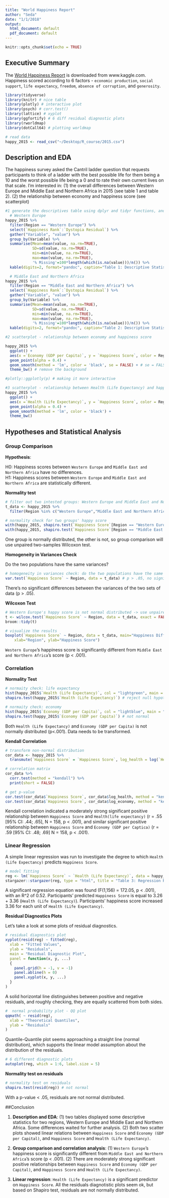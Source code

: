 ```yaml
---
title: "World Happiness Report"
author: "Seda"
date: "1/1/2018"
output:
  html_document: default
  pdf_document: default
---
```


```r
knitr::opts_chunk$set(echo = TRUE)
```

## Executive Summary  

The [World Happiness Report](https://www.kaggle.com/unsdsn/world-happiness) is downloaded from www.kaggle.com. Happiness scored according to 6 factors - `economic production`, `social support`, `life expectancy`, `freedom`, `absence of corruption`, and `generosity`. 

```r
library(tidyverse)
library(knitr) # nice table
library(plotly) # interactive plot
library(psych) # corr.test()
library(lattice) # xyplot
library(ggfortify) # 6 diff residual diagnostic plots
library(rworldmap)
library(dotCall64) # plotting worldmap

# read data
happy_2015 <- read_csv("~/Desktop/R_course/2015.csv")
```

## Description and EDA  

The happiness survey asked the Cantril ladder question that requests participants to think of a ladder with the best possible life for them being a 10 and the worst possible life being a 0 and to rate their own current lives on that scale. I'm interested in: (1) the overall differences between Western Europe and Middle East and Northern Africa in 2015 (see table 1 and table 2). (2) the relationship between economy and happiness score (see scatterplot)


```r

#1 generate the descriptives table using dplyr and tidyr functions, and kable
  # Western Europe
happy_2015 %>%
  filter(Region == "Western Europe") %>% 
  select(`Happiness Rank`:`Dystopia Residual`) %>% 
  gather("Variable", "value") %>% 
  group_by(Variable) %>% 
  summarise(Mean=mean(value, na.rm=TRUE), 
            SD=sd(value, na.rm=TRUE), 
            min=min(value, na.rm=TRUE), 
            max=max(value, na.rm=TRUE), 
            '% Missing'=100*length(which(is.na(value)))/n()) %>% 
  kable(digits=2, format="pandoc", caption="Table 1: Descriptive Statistics for Observed Variables in Western Europe")

  # Middle East and Northern Africa
happy_2015 %>%
  filter(Region == "Middle East and Northern Africa") %>% 
  select(`Happiness Rank`:`Dystopia Residual`) %>% 
  gather("Variable", "value") %>% 
  group_by(Variable) %>% 
  summarise(Mean=mean(value, na.rm=TRUE), 
            SD=sd(value, na.rm=TRUE), 
            min=min(value, na.rm=TRUE), 
            max=max(value, na.rm=TRUE), 
            '% Missing'=100*length(which(is.na(value)))/n()) %>% 
  kable(digits=2, format="pandoc", caption="Table 2: Descriptive Statistics for Observed Variables in Middle East and Northern Africa")

#2 scatterplot - relationship between economy and happiness score

happy_2015 %>%
  ggplot() +
  aes(x =`Economy (GDP per Capita)`, y = `Happiness Score`, color = Region, size = `Generosity`, label = Country) +
  geom_point(alpha = 0.4) +
  geom_smooth(method = 'lm', color = 'black', se = FALSE) + # se = FALSE remove 95% CI
  theme_bw() # remove the background

#plotly::ggplotly(p) # making it more interactive 

#3 scatterplot - relationship between Health (Life Expectancy) and happiness score
happy_2015 %>%
  ggplot() +
  aes(x =`Health (Life Expectancy)`, y = `Happiness Score`, color = Region, size = `Freedom`, label = Country) +
  geom_point(alpha = 0.4) +
  geom_smooth(method = 'lm', color = 'black') + 
  theme_bw() 
```

## Hypotheses and Statistical Analysis  

### Group Comparison  
**Hypothesis**:  

H0: Happiness scores between `Western Europe` and `Middle East and Northern Africa` have no differences.  
H1: Happiness scores between `Western Europe` and `Middle East and Northern Africa` are statistically different.

**Normality test**

```r
# filter out two intested groups: Western Europe and Middle East and Northern Africa
t_data <- happy_2015 %>% 
  filter(Region %in% c("Western Europe","Middle East and Northern Africa"))

# normality check for two groups' happy score
with(happy_2015, shapiro.test(`Happiness Score`[Region == "Western Europe"])) # p = 0.03
with(happy_2015, shapiro.test(`Happiness Score`[Region == "Middle East and Northern Africa"])) # p = 0.7
```

One group is normally distributed, the other is not, so group comparison will use unpaired two-samples Wilcoxon test.

**Homogeneity in Variances Check**  

Do the two populations have the same variances?  

```r
# homogeneity in variances check: do the two populations have the same variances?
var.test(`Happiness Score` ~ Region, data = t_data) # p > .05, no significant difference between the variances of the two sets of data 
```

There's no significant differences between the variances of the two sets of data (p > .05).    

**Wilcoxon Test**

```r
# Western Europe's happy score is not normal distributed -> use unpaired two-samples Wilcoxon test
t <- wilcox.test(`Happiness Score` ~ Region, data = t_data, exact = FALSE)
broom::tidy(t) 

# visualize the results
boxplot(`Happiness Score` ~ Region, data = t_data, main="Happiness Differences between Two Regions", 
  	xlab="Region", ylab="Happiness Score")
```

`Western Europe`'s happiness score is significantly different from `Middle East and Northern Africa`'s score (p < .001).


### Correlation   

**Normality Test**

```r
# normaity check: life expectancy
hist(happy_2015$`Health (Life Expectancy)`, col = "lightgreen", main = "Histogram of Health (Life Expectancy)", xlab = "Health (Life Expectancy)")
shapiro.test(happy_2015$`Health (Life Expectancy)`) # reject null hypothesis, health is not normally distributed

# normaity check: economy
hist(happy_2015$`Economy (GDP per Capita)`, col = "lightblue", main = "Histogram of Economy (GDP per Capita)", xlab = "Economy (GDP per Capita)")
shapiro.test(happy_2015$`Economy (GDP per Capita)`) # not normal
```

Both `Health (Life Expectancy)` and `Economy (GDP per Capita)` is not normally distributed (p<.001). Data needs to be transformed.

**Kendall Correlation**

```r
# transform non-normal distribution
cor_data <- happy_2015 %>%
  transmute(`Happiness Score` = `Happiness Score`, log_health = log(`Health (Life Expectancy)`), log_economy = log(`Economy (GDP per Capita)`))

# correlation matrix
cor_data %>%
  corr.test(method = "kendall") %>% 
  print(short = FALSE)

# get p-value
cor.test(cor_data$`Happiness Score`, cor_data$log_health, method = "kendall")
cor.test(cor_data$`Happiness Score`, cor_data$log_economy, method = "kendall")

```

Kendall correlation indicated a moderately strong significant positive relationship between `Happiness Score` and `Health(life expectancy)` (r = .55 [95% CI: .44; .65], N = 158, p < .001), and similar significant positive relationship between `Happiness Score` and `Economy (GDP per Captica)` (r = .59 [95% CI: .48; .69] N = 158, p < .001).


### Linear Regression  

A simple linear regression was run to investigate the degree to which `Health (Life Expectancy)` predicts `Happiness Score`.

```r
# model fitting
reg <- lm(`Happiness Score` ~ `Health (Life Expectancy)`, data = happy_2015)
stargazer::stargazer(reg, type = "html", title = "Table 3: Regression Results")
```

A significant regression equation was found (F(1,156) = 172.05, p < .001), with an R^2 of 0.52. Participants' predicted `Happiness Score` is equal to 3.26 + 3.36 (`Health (Life Expectancy)`). Participants' happiness score increased 3.36 for each unit of `Health (Life Expectancy)`. 

**Residual Diagnostics Plots**    

Let's take a look at some plots of residual diagnostics. 

```r
# residual diagnostics plot
xyplot(resid(reg) ~ fitted(reg),
  xlab = "Fitted Values",
  ylab = "Residuals",
  main = "Residual Diagnostic Plot",
  panel = function(x, y, ...)
  {
    panel.grid(h = -1, v = -1)
    panel.abline(h = 0)
    panel.xyplot(x, y, ...)
  }
)
```

A solid horizontal line distinguishes between positive and negative residuals, and roughly checking, they are equally scattered from both sides.  

```r
#  normal probability plot - QQ plot
qqmath( ~ resid(reg),
  xlab = "Theoretical Quantiles",
  ylab = "Residuals"
)
```

Quantile-Quantile plot seems approaching a straight line (normal distribution), which supports the linear model assumption about the distribution of the residuals.  

```r
# 6 different diagnostic plots
autoplot(reg, which = 1:6, label.size = 5)
```

**Normality test on residuals**
```r
# normality test on residuals
shapiro.test(resid(reg)) # not normal
```

With a p-value < .05, residuals are not normal distributed. 


##Conclusion 

1. **Description and EDA**: (1) two tables displayed some descriptive statistics for two regions, Western Europe and Middle East and Northern Africa. Some differences waited for further analysis. (2) Both two scatter plots showed linear relations between `Happiness Score` and `Economy (GDP per Capital)`, and `Happiness Score` and `Health (Life Expectancy)`.

2. **Group comparison and correlation analysis**: (1) `Western Europe`’s happiness score is significantly different from `Middle East and Northern Africa`’s score (p < .001). (2) There are moderately strong significant positive relationships between `Happiness Score` and `Economy (GDP per Capital)`, and `Happiness Score` and `Health (Life Expectancy)`.  

3. **Linear regression**: `Health (Life Expectancy)` is a significant predictor on `Happiness Score`. All the residuals diagnotistic plots seem ok, but based on Shapiro test, residuals are not normally distributed. 


















